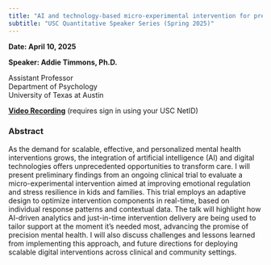 ```yaml
---
title: "AI and technology-based micro-experimental intervention for precision mental health"
subtitle: "USC Quantitative Speaker Series (Spring 2025)"
---
```

  
**Date: April 10, 2025**
  
**Speaker: Addie Timmons, Ph.D.**
  
  Assistant Professor\
Department of Psychology\
University of Texas at Austin

[**Video Recording**](To be updated) (requires sign in using your USC NetID)

### Abstract

As the demand for scalable, effective, and personalized mental health interventions grows, the integration of artificial intelligence (AI) and digital technologies offers unprecedented opportunities to transform care. I will present preliminary findings from an ongoing clinical trial to evaluate a micro-experimental intervention aimed at improving emotional regulation and stress resilience in kids and families. This trial employs an adaptive design to optimize intervention components in real-time, based on individual response patterns and contextual data. The talk will highlight how AI-driven analytics and just-in-time intervention delivery are being used to tailor support at the moment it’s needed most, advancing the promise of precision mental health. I will also discuss challenges and lessons learned from implementing this approach, and future directions for deploying scalable digital interventions across clinical and community settings.